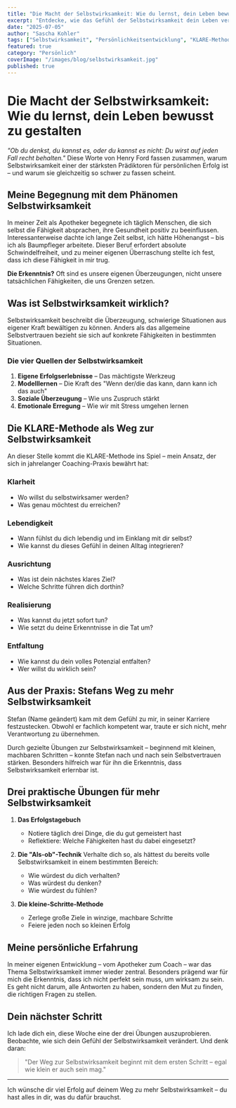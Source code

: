 ```yaml
---
title: "Die Macht der Selbstwirksamkeit: Wie du lernst, dein Leben bewusst zu gestalten"
excerpt: "Entdecke, wie das Gefühl der Selbstwirksamkeit dein Leben verändert und wie du es mit der KLARE-Methode systematisch stärken kannst."
date: "2025-07-05"
author: "Sascha Kohler"
tags: ["Selbstwirksamkeit", "Persönlichkeitsentwicklung", "KLARE-Methode", "Mentale Stärke", "Coaching"]
featured: true
category: "Persönlich"
coverImage: "/images/blog/selbstwirksamkeit.jpg"
published: true
---
```


# Die Macht der Selbstwirksamkeit: Wie du lernst, dein Leben bewusst zu gestalten

*"Ob du denkst, du kannst es, oder du kannst es nicht: Du wirst auf jeden Fall recht behalten."* Diese Worte von Henry Ford fassen zusammen, warum Selbstwirksamkeit einer der stärksten Prädiktoren für persönlichen Erfolg ist – und warum sie gleichzeitig so schwer zu fassen scheint.

## Meine Begegnung mit dem Phänomen Selbstwirksamkeit

In meiner Zeit als Apotheker begegnete ich täglich Menschen, die sich selbst die Fähigkeit absprachen, ihre Gesundheit positiv zu beeinflussen. Interessanterweise dachte ich lange Zeit selbst, ich hätte Höhenangst – bis ich als Baumpfleger arbeitete. Dieser Beruf erfordert absolute Schwindelfreiheit, und zu meiner eigenen Überraschung stellte ich fest, dass ich diese Fähigkeit in mir trug.

**Die Erkenntnis?** Oft sind es unsere eigenen Überzeugungen, nicht unsere tatsächlichen Fähigkeiten, die uns Grenzen setzen.

## Was ist Selbstwirksamkeit wirklich?

Selbstwirksamkeit beschreibt die Überzeugung, schwierige Situationen aus eigener Kraft bewältigen zu können. Anders als das allgemeine Selbstvertrauen bezieht sie sich auf konkrete Fähigkeiten in bestimmten Situationen.

### Die vier Quellen der Selbstwirksamkeit

1. **Eigene Erfolgserlebnisse** – Das mächtigste Werkzeug
2. **Modelllernen** – Die Kraft des "Wenn der/die das kann, dann kann ich das auch"
3. **Soziale Überzeugung** – Wie uns Zuspruch stärkt
4. **Emotionale Erregung** – Wie wir mit Stress umgehen lernen

## Die KLARE-Methode als Weg zur Selbstwirksamkeit

An dieser Stelle kommt die KLARE-Methode ins Spiel – mein Ansatz, der sich in jahrelanger Coaching-Praxis bewährt hat:

### **K**larheit
- Wo willst du selbstwirksamer werden?
- Was genau möchtest du erreichen?

### **L**ebendigkeit
- Wann fühlst du dich lebendig und im Einklang mit dir selbst?
- Wie kannst du dieses Gefühl in deinen Alltag integrieren?

### **A**usrichtung
- Was ist dein nächstes klares Ziel?
- Welche Schritte führen dich dorthin?

### **R**ealisierung
- Was kannst du jetzt sofort tun?
- Wie setzt du deine Erkenntnisse in die Tat um?

### **E**ntfaltung
- Wie kannst du dein volles Potenzial entfalten?
- Wer willst du wirklich sein?

## Aus der Praxis: Stefans Weg zu mehr Selbstwirksamkeit

Stefan (Name geändert) kam mit dem Gefühl zu mir, in seiner Karriere festzustecken. Obwohl er fachlich kompetent war, traute er sich nicht, mehr Verantwortung zu übernehmen.

Durch gezielte Übungen zur Selbstwirksamkeit – beginnend mit kleinen, machbaren Schritten – konnte Stefan nach und nach sein Selbstvertrauen stärken. Besonders hilfreich war für ihn die Erkenntnis, dass Selbstwirksamkeit erlernbar ist.

## Drei praktische Übungen für mehr Selbstwirksamkeit

1. **Das Erfolgstagebuch**
   - Notiere täglich drei Dinge, die du gut gemeistert hast
   - Reflektiere: Welche Fähigkeiten hast du dabei eingesetzt?

2. **Die "Als-ob"-Technik**
   Verhalte dich so, als hättest du bereits volle Selbstwirksamkeit in einem bestimmten Bereich:
   - Wie würdest du dich verhalten?
   - Was würdest du denken?
   - Wie würdest du fühlen?

3. **Die kleine-Schritte-Methode**
   - Zerlege große Ziele in winzige, machbare Schritte
   - Feiere jeden noch so kleinen Erfolg

## Meine persönliche Erfahrung

In meiner eigenen Entwicklung – vom Apotheker zum Coach – war das Thema Selbstwirksamkeit immer wieder zentral. Besonders prägend war für mich die Erkenntnis, dass ich nicht perfekt sein muss, um wirksam zu sein. Es geht nicht darum, alle Antworten zu haben, sondern den Mut zu finden, die richtigen Fragen zu stellen.

## Dein nächster Schritt

Ich lade dich ein, diese Woche eine der drei Übungen auszuprobieren. Beobachte, wie sich dein Gefühl der Selbstwirksamkeit verändert. Und denk daran:

> "Der Weg zur Selbstwirksamkeit beginnt mit dem ersten Schritt – egal wie klein er auch sein mag."

---

Ich wünsche dir viel Erfolg auf deinem Weg zu mehr Selbstwirksamkeit – du hast alles in dir, was du dafür brauchst.
